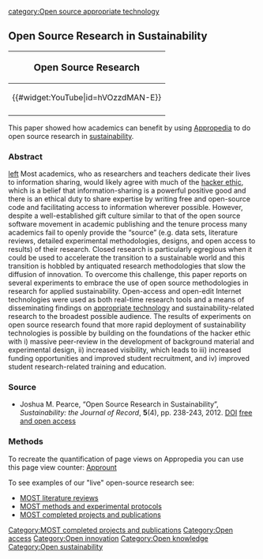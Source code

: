 [[Category:MOST completed projects and publications]]
[[Category:Open access]]
[[Category:Open innovation]]
[[Category:Open knowledge]]
[[Category:Open sustainability]]
[[category:Open source appropriate technology]]

{{MOST}}



==Open Source Research in Sustainability==
{|style="border:1px solid black; background-color: lightgreen; margin-left:.1em; margin-top:2px; -moz-border-radius:15px;" align="right" width="120px"
!<big>Open Source Research</big>
|-
|<center>{{#widget:YouTube|id=hVOzzdMAN-E}} </center>
|-
|}
This paper showed how academics can benefit by using [[Appropedia]] to do open source research in [[sustainability]].

===Abstract ===
[[image:Aprologo-shiny-clearest-thumb.png|left]] Most academics, who as researchers and teachers dedicate their lives to information sharing, would likely agree with much of the [[hacker ethic]], which is a belief that information-sharing is a powerful positive good and there is an ethical duty to share expertise by writing free and open-source code and facilitating access to information wherever possible. However,  despite a well-established gift culture similar to that of the open source software movement in academic publishing and the tenure process many academics fail to openly provide the “source” (e.g. data sets, literature reviews, detailed experimental methodologies, designs, and open access to results) of their research. Closed research is particularly egregious when it could be used to accelerate the transition to a sustainable world and this transition is hobbled by antiquated research methodologies that slow the diffusion of innovation. To overcome this challenge, this paper reports on several experiments to embrace the use of open source methodologies in research for applied sustainability. Open-access and open-edit Internet technologies were used as both real-time research tools and a means of disseminating findings on [[appropriate technology]] and sustainability-related research to the broadest possible audience. The results of experiments on open source research found that more rapid deployment of sustainability technologies is possible by building on the foundations of the hacker ethic with i) massive peer-review in the development of background material and experimental design, ii) increased visibility, which leads to iii) increased funding opportunities and improved student recruitment, and iv) improved student research-related training and education.

===Source===
*  Joshua M. Pearce, “Open Source Research in Sustainability”, ''Sustainability: the Journal of Record'', '''5'''(4), pp. 238-243, 2012. [http://dx.doi.org/10.1089/sus.2012.9944 DOI] [http://mtu.academia.edu/JoshuaPearce/Papers/1867941/Open_Source_Research_in_Sustainability free and open access]


===Methods===
To recreate the quantification of page views on Appropedia you can use this page view counter: [http://pequals.com/apprount/ Apprount]

To see examples of our "live" open-source research see:
* [[:category:MOST literature reviews | MOST literature reviews]]
* [[:category:MOST methods| MOST methods and experimental protocols]]
* [[:category:MOST completed projects and publications | MOST completed projects and publications]]